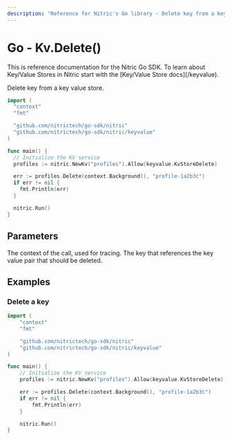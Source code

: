 ```yaml
---
description: "Reference for Nitric's Go library - Delete key from a key value store."
---
```


# Go - Kv.Delete()

<Note>
  This is reference documentation for the Nitric Go SDK. To learn about
  Key/Value Stores in Nitric start with the [Key/Value Store docs](/keyvalue).
</Note>

Delete key from a key value store.

```go
import (
  "context"
  "fmt"

  "github.com/nitrictech/go-sdk/nitric"
  "github.com/nitrictech/go-sdk/nitric/keyvalue"
)

func main() {
  // Initialize the KV service
  profiles := nitric.NewKv("profiles").Allow(keyvalue.KvStoreDelete)

  err := profiles.Delete(context.Background(), "profile-1a2b3c")
  if err != nil {
    fmt.Println(err)
  }

  nitric.Run()
}
```

## Parameters

<Properties>
  <Property name="ctx" required type="context">
    The context of the call, used for tracing.
  </Property>
  <Property name="key" required type="string">
    The key that references the key value pair that should be deleted.
  </Property>
</Properties>

## Examples

### Delete a key

```go
import (
	"context"
	"fmt"

	"github.com/nitrictech/go-sdk/nitric"
	"github.com/nitrictech/go-sdk/nitric/keyvalue"
)

func main() {
	// Initialize the KV service
	profiles := nitric.NewKv("profiles").Allow(keyvalue.KvStoreDelete)

	err := profiles.Delete(context.Background(), "profile-1a2b3c")
	if err != nil {
		fmt.Println(err)
	}

	nitric.Run()
}
```
